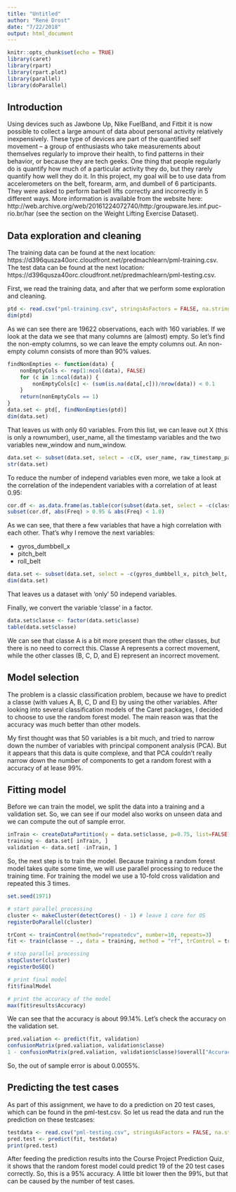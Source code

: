 ```yaml
---
title: "Untitled"
author: "René Drost"
date: "7/22/2018"
output: html_document
---
```


```r
knitr::opts_chunk$set(echo = TRUE)
library(caret)
library(rpart)
library(rpart.plot)
library(parallel)
library(doParallel)
```

## Introduction
Using devices such as Jawbone Up, Nike FuelBand, and Fitbit it is now possible to collect a large amount of data about personal activity relatively inexpensively. These type of devices are part of the quantified self movement – a group of enthusiasts who take measurements about themselves regularly to improve their health, to find patterns in their behavior, or because they are tech geeks. One thing that people regularly do is quantify how much of a particular activity they do, but they rarely quantify how well they do it. In this project, my goal will be to use data from accelerometers on the belt, forearm, arm, and dumbell of 6 participants. They were asked to perform barbell lifts correctly and incorrectly in 5 different ways. More information is available from the website here: http://web.archive.org/web/20161224072740/http:/groupware.les.inf.puc-rio.br/har (see the section on the Weight Lifting Exercise Dataset).

## Data exploration and cleaning
The training data can be found at the next location: https://d396qusza40orc.cloudfront.net/predmachlearn/pml-training.csv. The test data can be found at the next location:
https://d396qusza40orc.cloudfront.net/predmachlearn/pml-testing.csv.

First, we read the training data, and after that we perform some exploration and cleaning.
```r
ptd <- read.csv("pml-training.csv", stringsAsFactors = FALSE, na.strings = c("NA", "#DIV/0!"))
dim(ptd)
```
As we can see there are 19622 observations, each with 160 variables. If we look at the data we see that many columns are (almost) empty. So let's find the non-empty columns, so we can leave the empty columns out. An non-empty column consists of more than 90% values.
```r
findNonEmpties <- function(data) {
    nonEmptyCols <- rep(1:ncol(data), FALSE)
    for (c in 1:ncol(data)) {
        nonEmptyCols[c] <- (sum(is.na(data[,c]))/nrow(data)) < 0.1
    }
    return(nonEmptyCols == 1)
}
data.set <- ptd[, findNonEmpties(ptd)]
dim(data.set)
```
That leaves us with only 60 variables. From this list, we can leave out X (this is only a rownumber), user_name, all the timestamp variables and the two variables new_window and num_window.
```r
data.set <- subset(data.set, select = -c(X, user_name, raw_timestamp_part_1, raw_timestamp_part_2, cvtd_timestamp, new_window, num_window))
str(data.set)
```
To reduce the number of independ variables even more, we take a look at the correlation of the independent variables with a correlation of at least 0.95:
```r
cor.df <- as.data.frame(as.table(cor(subset(data.set, select = -c(classe)))))
subset(cor.df, abs(Freq) > 0.95 & abs(Freq) < 1.0)
```
As we can see, that there a few variables that have a high correlation with each other. That's why I remove the next variables:

- gyros_dumbbell_x
- pitch_belt
- roll_belt

```r
data.set <- subset(data.set, select = -c(gyros_dumbbell_x, pitch_belt, roll_belt))
dim(data.set)
```
That leaves us a dataset with 'only' 50 independ variables.

Finally, we convert the variable 'classe' in a factor.

```r
data.set$classe <- factor(data.set$classe)
table(data.set$classe)
```

We can see that classe A is a bit more present than the other classes, but there is no need to correct this. Classe A represents a correct movement, while the other classes (B, C, D, and E) represent an incorrect movement.

## Model selection
The problem is a classic classification problem, because we have to predict a classe (with values A, B, C, D and E) by using the other variables. After looking into several classification models of the Caret packages, I decided to choose to use the random forest model. The main reason was that the accuracy was much better than other models.

My first thought was that 50 variables is a bit much, and tried to narrow down the number of variables with principal component analysis (PCA). But it appears that this data is quite complexe, and that PCA couldn't really narrow down the number of components to get a random forest with a accuracy of at lease 99%. 

## Fitting model
Before we can train the model, we split the data into a training and a validation set. So, we can see if our model also works on unseen data and we can compute the out of sample error.

```r
inTrain <- createDataPartition(y = data.set$classe, p=0.75, list=FALSE)
training <- data.set[ inTrain, ]
validation <- data.set[ -inTrain, ]
```

So, the next step is to train the model. Because training a random forest model takes quite some time, we will use parallel processing to reduce the training time. For training the model we use a 10-fold cross validation and repeated this 3 times.

```r
set.seed(1971)

# start parallel processing
cluster <- makeCluster(detectCores() - 1) # leave 1 core for OS
registerDoParallel(cluster)

trCont <- trainControl(method="repeatedcv", number=10, repeats=3)
fit <- train(classe ~ ., data = training, method = "rf", trControl = trCont)

# stop parallel processing
stopCluster(cluster)
registerDoSEQ()

# print final model
fit$finalModel

# print the accuracy of the model
max(fit$results$Accuracy)
```

We can see that the accuracy is about 99.14%.
Let's check the accuracy on the validation set.

```r
pred.valiation <- predict(fit, validation)
confusionMatrix(pred.valiation, validation$classe)
1 - confusionMatrix(pred.valiation, validation$classe)$overall["Accuracy"]
```
So, the out of sample error is about 0.0055%.

## Predicting the test cases
As part of this assignment, we have to do a prediction on 20 test cases, which can be found in the pml-test.csv. So let us read the data and run the prediction on these testcases:
```r
testdata <- read.csv("pml-testing.csv", stringsAsFactors = FALSE, na.strings = c("NA", "#DIV/0!"))
pred.test <- predict(fit, testdata)
print(pred.test)
```

After feeding the prediction results into the Course Project Prediction Quiz, it shows that the random forest model could predict 19 of the 20 test cases correctly. So, this is a 95% accuracy. A little bit lower then the 99%, but that can be caused by the number of test cases.

